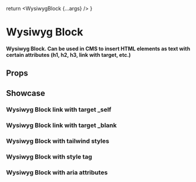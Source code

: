 
<Meta of={WysiwygStories} />

  return <WysiwygBlock {...args} />
}

# Wysiwyg Block

#### Wysiwyg Block. Can be used in CMS to insert HTML elements as text with certain attributes (h1, h2, h3, link with target, etc.)

## Props

<ArgTypes />

## Showcase

### Wysiwyg Block link with target \_self

<Canvas>
  <Story of={WysiwygStories.LinkWithTargetSelf} />
</Canvas>

### Wysiwyg Block link with target \_blank

<Canvas>
  <Story of={WysiwygStories.LinkWithTargetBlank} />
</Canvas>

### Wysiwyg Block with tailwind styles

<Canvas>
  <Story of={WysiwygStories.WithTailwindStyles} />
</Canvas>

### Wysiwyg Block with style tag

<Canvas>
  <Story of={WysiwygStories.WithStyleTag} />
</Canvas>

### Wysiwyg Block with aria attributes

<Canvas>
  <Story of={WysiwygStories.WithAriaAttributes} />
</Canvas>

<Canvas>
  <Story of={WysiwygStories.YoutubeEmbedVideoIframe} />
</Canvas>

<Canvas>
  <Story of={WysiwygStories.WebsiteWithScrolling} />
</Canvas>
